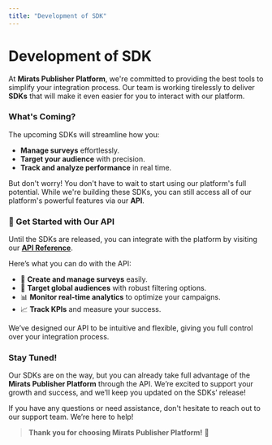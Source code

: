 ```yaml
---
title: "Development of SDK"
---
```


# Development of SDK

At **Mirats Publisher Platform**, we're committed to providing the best tools to simplify your integration process. Our team is working tirelessly to deliver **SDKs** that will make it even easier for you to interact with our platform.

### What's Coming?

The upcoming SDKs will streamline how you:

- **Manage surveys** effortlessly.
- **Target your audience** with precision.
- **Track and analyze performance** in real time.

But don't worry! You don't have to wait to start using our platform's full potential. While we're building these SDKs, you can still access all of our platform's powerful features via our **API**.

### 📘 Get Started with Our API

Until the SDKs are released, you can integrate with the platform by visiting our **[API Reference](https://docs.publisher.miratsquanto.com/api-reference/introduction)**.

Here’s what you can do with the API:

- 📝 **Create and manage surveys** easily.
- 🎯 **Target global audiences** with robust filtering options.
- 📊 **Monitor real-time analytics** to optimize your campaigns.
- 📈 **Track KPIs** and measure your success.

We’ve designed our API to be intuitive and flexible, giving you full control over your integration process. 

### Stay Tuned!

Our SDKs are on the way, but you can already take full advantage of the **Mirats Publisher Platform** through the API. We’re excited to support your growth and success, and we’ll keep you updated on the SDKs’ release!

If you have any questions or need assistance, don't hesitate to reach out to our support team. We’re here to help!

> **Thank you for choosing Mirats Publisher Platform!** 🌟
